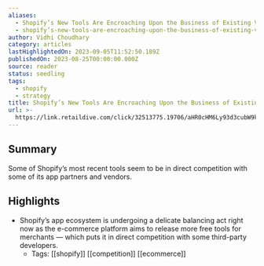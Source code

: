 ```yaml
---
aliases:
  - Shopify’s New Tools Are Encroaching Upon the Business of Existing Vendors
  - shopify’s-new-tools-are-encroaching-upon-the-business-of-existing-vendors
author: Vidhi Choudhary
category: articles
lastHighlightedOn: 2023-09-05T11:52:50.189Z
publishedOn: 2023-08-25T00:00:00.000Z
source: reader
status: seedling
tags:
  - shopify
  - strategy
title: Shopify’s New Tools Are Encroaching Upon the Business of Existing Vendors
url: >-
  https://link.retaildive.com/click/32513775.19706/aHR0cHM6Ly93d3cubW9kZXJucmV0YWlsLmNvL3RlY2hub2xvZ3kvc2hvcGlmeXMtbmV3LXRvb2xzLWFyZS1lbmNyb2FjaGluZy11cG9uLXRoZS1idXNpbmVzcy1vZi1leGlzdGluZy12ZW5kb3JzLw/637e582e0821e0a3d7090092Be6fd12da
---
```

## Summary

Some of Shopify’s most recent tools seem to be in direct competition with some of its app partners and vendors.

## Highlights

- Shopify’s app ecosystem is undergoing a delicate balancing act right now as the e-commerce platform aims to release more free tools for merchants — which puts it in direct competition with some third-party developers.
    - Tags: [[shopify]] [[competition]] [[ecommerce]]
